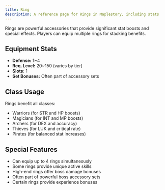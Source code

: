 ```yaml
---
title: Ring
description: A reference page for Rings in Maplestory, including stats, usage, and benefits.
---
```


Rings are powerful accessories that provide significant stat boosts and special effects. Players can equip multiple rings for stacking benefits.

## Equipment Stats

* **Defense:** 1~4
* **Req. Level:** 20~150 (varies by tier)
* **Slots:** 1
* **Set Bonuses:** Often part of accessory sets

## Class Usage

Rings benefit all classes:
* Warriors (for STR and HP boosts)
* Magicians (for INT and MP boosts)
* Archers (for DEX and accuracy)
* Thieves (for LUK and critical rate)
* Pirates (for balanced stat increases)

## Special Features

* Can equip up to 4 rings simultaneously
* Some rings provide unique active skills
* High-end rings offer boss damage bonuses
* Often part of powerful boss accessory sets
* Certain rings provide experience bonuses


<EquipmentLayout equipment="accessories" category="eyeacc"></EquipmentLayout>